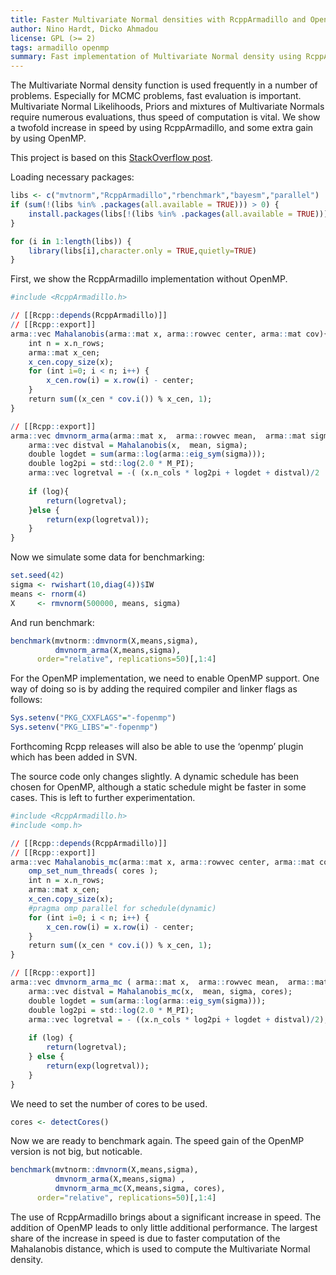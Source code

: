 ```yaml
---
title: Faster Multivariate Normal densities with RcppArmadillo and OpenMP
author: Nino Hardt, Dicko Ahmadou
license: GPL (>= 2)
tags: armadillo openmp
summary: Fast implementation of Multivariate Normal density using RcppArmadillo and OpenMP.
---
```


The Multivariate Normal density function is used frequently
in a number of problems. Especially for MCMC problems, fast 
evaluation is important. Multivariate Normal Likelihoods, 
Priors and mixtures of Multivariate Normals require numerous 
evaluations, thus speed of computation is vital. 
We show a twofold increase in speed by using RcppArmadillo, 
and some extra gain by using OpenMP.

This project is based on this [StackOverflow post](http://stackoverflow.com/questions/17617618/dmvnorm-mvn-density-rcpparmadillo-implementation-slower-than-r-package-includi). 

Loading necessary packages:
```r
libs <- c("mvtnorm","RcppArmadillo","rbenchmark","bayesm","parallel")
if (sum(!(libs %in% .packages(all.available = TRUE))) > 0) {
    install.packages(libs[!(libs %in% .packages(all.available = TRUE))])
}

for (i in 1:length(libs)) {
    library(libs[i],character.only = TRUE,quietly=TRUE)
}
```


First, we show the RcppArmadillo implementation without OpenMP.
```r
#include <RcppArmadillo.h>

// [[Rcpp::depends(RcppArmadillo)]]
// [[Rcpp::export]]
arma::vec Mahalanobis(arma::mat x, arma::rowvec center, arma::mat cov){
    int n = x.n_rows;
    arma::mat x_cen;
    x_cen.copy_size(x);
    for (int i=0; i < n; i++) {
        x_cen.row(i) = x.row(i) - center;
    }
    return sum((x_cen * cov.i()) % x_cen, 1);    
}

// [[Rcpp::export]]
arma::vec dmvnorm_arma(arma::mat x,  arma::rowvec mean,  arma::mat sigma, bool log = false) { 
    arma::vec distval = Mahalanobis(x,  mean, sigma);
    double logdet = sum(arma::log(arma::eig_sym(sigma)));
    double log2pi = std::log(2.0 * M_PI);
    arma::vec logretval = -( (x.n_cols * log2pi + logdet + distval)/2  ) ;
    
    if (log){ 
        return(logretval);
    }else { 
        return(exp(logretval));
    }
}
```

Now we simulate some data for benchmarking:
```r
set.seed(42)
sigma <- rwishart(10,diag(4))$IW
means <- rnorm(4)
X     <- rmvnorm(500000, means, sigma)
```

And run benchmark:
```r
benchmark(mvtnorm::dmvnorm(X,means,sigma), 
          dmvnorm_arma(X,means,sigma), 
 	  order="relative", replications=50)[,1:4]
```


For the OpenMP implementation, we need to enable OpenMP support.
One way of doing so is by adding the required compiler and linker
flags as follows:

```r
Sys.setenv("PKG_CXXFLAGS"="-fopenmp")
Sys.setenv("PKG_LIBS"="-fopenmp")
```

Forthcoming Rcpp releases will also be able to use the 'openmp' plugin which
has been added in SVN.

The source code only changes slightly. A dynamic 
schedule has been chosen for OpenMP, although a static schedule might be
faster  in some cases. This is left to further experimentation.

```r
#include <RcppArmadillo.h>
#include <omp.h>

// [[Rcpp::depends(RcppArmadillo)]]
// [[Rcpp::export]]
arma::vec Mahalanobis_mc(arma::mat x, arma::rowvec center, arma::mat cov, int cores=1){
    omp_set_num_threads( cores );
    int n = x.n_rows;
    arma::mat x_cen;
    x_cen.copy_size(x);
    #pragma omp parallel for schedule(dynamic)   
    for (int i=0; i < n; i++) {
        x_cen.row(i) = x.row(i) - center;
    }
    return sum((x_cen * cov.i()) % x_cen, 1);    
}

// [[Rcpp::export]]
arma::vec dmvnorm_arma_mc ( arma::mat x,  arma::rowvec mean,  arma::mat sigma, bool log = false, int cores=1){ 
    arma::vec distval = Mahalanobis_mc(x,  mean, sigma, cores);
    double logdet = sum(arma::log(arma::eig_sym(sigma)));
    double log2pi = std::log(2.0 * M_PI);
    arma::vec logretval = - ((x.n_cols * log2pi + logdet + distval)/2);
    
    if (log) { 
        return(logretval);
    } else { 
        return(exp(logretval));
    }
}
```


We need to set the number of cores to be used. 
```r
cores <- detectCores()
```

Now we are ready to benchmark again. The speed gain of 
the OpenMP version is not big, but noticable. 

```r
benchmark(mvtnorm::dmvnorm(X,means,sigma), 
          dmvnorm_arma(X,means,sigma) ,
          dmvnorm_arma_mc(X,means,sigma, cores), 
	  order="relative", replications=50)[,1:4]
```

The use of RcppArmadillo brings about a significant increase 
in speed. The addition of OpenMP leads to only little 
additional performance. The largest share of the increase 
in speed is due to faster computation of the Mahalanobis distance, 
which is used to compute the Multivariate Normal density.

